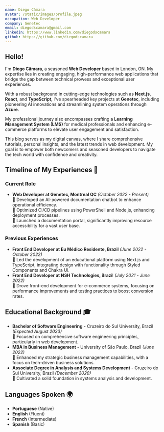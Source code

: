 ```yaml
---
name: Diego Câmara
avatar: /static/images/profile.jpeg
occupation: Web Developer
company: Genetec
email: diegodscamara@gmail.com
linkedin: https://www.linkedin.com/diegodscamara
github: https://github.com/diegodscamara
---
```


## Hello!

I'm **Diego Câmara**, a seasoned **Web Developer** based in London, ON. My expertise lies in creating engaging, high-performance web applications that bridge the gap between technical prowess and exceptional user experiences.

With a robust background in cutting-edge technologies such as **Next.js**, **React**, and **TypeScript**, I've spearheaded key projects at **Genetec**, including pioneering AI innovations and streamlining system operations through **Azure**.

My professional journey also encompasses crafting a **Learning Management System (LMS)** for medical professionals and enhancing e-commerce platforms to elevate user engagement and satisfaction.

This blog serves as my digital canvas, where I share comprehensive tutorials, personal insights, and the latest trends in web development. My goal is to empower both newcomers and seasoned developers to navigate the tech world with confidence and creativity.

## Timeline of My Experiences 🚀

### Current Role

- **Web Developer at Genetec, Montreal QC** _(October 2022 - Present)_  
  🔹 Developed an AI-powered documentation chatbot to enhance operational efficiency.  
  🔹 Optimized CI/CD pipelines using PowerShell and Node.js, enhancing deployment processes.  
  🔹 Launched a documentation portal, significantly improving resource accessibility for a vast user base.

### Previous Experiences

- **Front End Developer at Eu Médico Residente, Brazil** _(June 2022 - October 2022)_  
  🔹 Led the development of an educational platform using Next.js and TypeScript, integrating design with functionality through Styled Components and Chakra UI.
- **Front End Developer at NSH Technologies, Brazil** _(July 2021 - June 2022)_  
  🔹 Drove front-end development for e-commerce systems, focusing on performance improvements and testing practices to boost conversion rates.

## Educational Background 🎓

- **Bachelor of Software Engineering** - Cruzeiro do Sul University, Brazil _(Expected August 2023)_  
  🔹 Focused on comprehensive software engineering principles, particularly in web development.
- **MBA in Business Management** - University of São Paulo, Brazil _(June 2022)_  
  🔹 Enhanced my strategic business management capabilities, with a focus on tech-driven business solutions.
- **Associate Degree in Analysis and Systems Development** - Cruzeiro do Sul University, Brazil _(December 2020)_  
  🔹 Cultivated a solid foundation in systems analysis and development.

## Languages Spoken 🌍

- **Portuguese** (Native)
- **English** (Fluent)
- **French** (Intermediate)
- **Spanish** (Basic)
